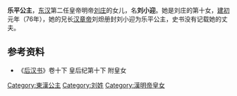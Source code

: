 {{東亞女性歷史人物
| 名稱=乐平公主
| 身份=[[汉朝|汉朝]]公主
| 畫像=
| 說明=
| 姓=刘
| 名=小迎
| 封爵=[[公主|公主]]
| 位號=
| 封號=乐平公主
| 出生年=
| 逝世年=
| 諡號=
| 墳墓=
| 父親=[[汉明帝|汉明帝]][[刘庄|刘庄]]
| 同胞兄弟=
| 母親=
|}}


'''乐平公主'''，[[东汉|东汉]]第二任皇帝明帝[[汉明帝|刘庄]]的女儿，名'''刘小迎'''。她是刘庄的第十女，[[建初_(东汉)|建初]]元年（76年），她的兄长[[汉章帝|汉章帝]]刘炟册封刘小迎为乐平公主，史书没有记载她的丈夫。

==参考资料==
*《[[后汉书|后汉书]]》卷十下 皇后纪第十下 附皇女

[[Category:東漢公主|Category:東漢公主]]
[[Category:刘姓|Category:刘姓]]
[[Category:漢明帝皇女|Category:漢明帝皇女]]